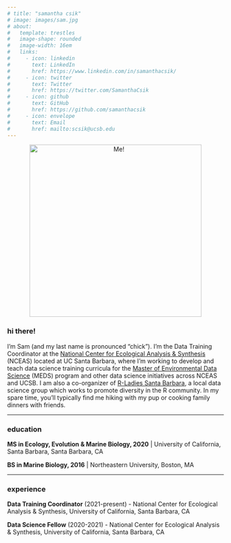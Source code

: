 ```yaml
---
# title: "samantha csik"
# image: images/sam.jpg
# about: 
#   template: trestles
#   image-shape: rounded
#   image-width: 16em
#   links:
#     - icon: linkedin 
#       text: LinkedIn
#       href: https://www.linkedin.com/in/samanthacsik/
#     - icon: twitter 
#       text: Twitter
#       href: https://twitter.com/SamanthaCsik
#     - icon: github 
#       text: GitHub
#       href: https://github.com/samanthacsik
#     - icon: envelope 
#       text: Email
#       href: mailto:scsik@ucsb.edu
---
```


::: {.headshot}
<center><img src="images/sam.jpg" alt="Me!" width="400"/></center>
:::

:::{#hero-heading}
### hi there!    

I'm Sam (and my last name is pronounced "chick"). I'm the Data Training Coordinator at the [National Center for Ecological Analysis & Synthesis](https://www.nceas.ucsb.edu/) (NCEAS) located at UC Santa Barbara, where I'm working to develop and teach data science training curricula for the [Master of Environmental Data Science](https://bren.ucsb.edu/masters-programs/master-environmental-data-science) (MEDS) program and other data science initiatives across NCEAS and UCSB. I am also a co-organizer of [R-Ladies Santa Barbara](https://www.meetup.com/rladies-santa-barbara/), a local data science group which works to promote diversity in the R community. In my spare time, you'll typically find me hiking with my pup or cooking family dinners with friends.

-----------------------------------------------------------------------------------------------------------------------------------

### education

**MS in Ecology, Evolution & Marine Biology, 2020** | University of California, Santa Barbara, Santa Barbara, CA

**BS in Marine Biology, 2016** | Northeastern University, Boston, MA

-----------------------------------------------------------------------------------------------------------------------------------

### experience

**Data Training Coordinator** (2021-present) - National Center for Ecological Analysis & Synthesis, University of California, Santa Barbara, CA

**Data Science Fellow** (2020-2021) - National Center for Ecological Analysis & Synthesis, University of California, Santa Barbara, CA
:::


